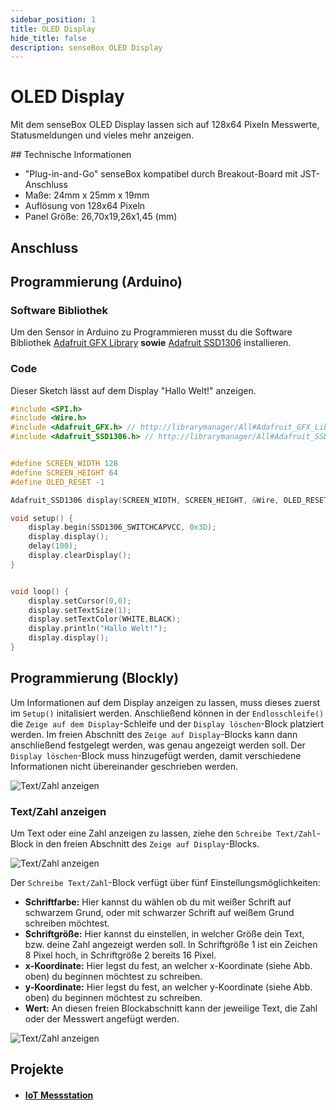 ```yaml
---
sidebar_position: 1
title: OLED Display
hide_title: false
description: senseBox OLED Display
---
```



# OLED Display

Mit dem senseBox OLED Display lassen sich auf 128x64 Pixeln Messwerte, Statusmeldungen und vieles mehr anzeigen.

<ImageWithText src={display} alt="OLED Display" title="OLED Display" />
## Technische Informationen

- "Plug-in-and-Go" senseBox kompatibel durch Breakout-Board mit JST-Anschluss
- Maße: 24mm x 25mm x 19mm
- Auflösung von 128x64 Pixeln
- Panel Größe: 26,70x19,26x1,45 (mm)

## Anschluss

<TutorialPorts port="i2c" />

## Programmierung (Arduino)

### Software Bibliothek

Um den Sensor in Arduino zu Programmieren musst du die Software Bibliothek [Adafruit GFX Library](https://www.arduino.cc/reference/en/libraries/adafruit-gfx-library/) **sowie** [Adafruit SSD1306](https://www.arduino.cc/reference/en/libraries/adafruit-ssd1306/) installieren.

### Code

Dieser Sketch lässt auf dem Display "Hallo Welt!" anzeigen.

```cpp
#include <SPI.h>
#include <Wire.h>
#include <Adafruit_GFX.h> // http://librarymanager/All#Adafruit_GFX_Library
#include <Adafruit_SSD1306.h> // http://librarymanager/All#Adafruit_SSD1306


#define SCREEN_WIDTH 128
#define SCREEN_HEIGHT 64
#define OLED_RESET -1

Adafruit_SSD1306 display(SCREEN_WIDTH, SCREEN_HEIGHT, &Wire, OLED_RESET);

void setup() {
    display.begin(SSD1306_SWITCHCAPVCC, 0x3D);
    display.display();
    delay(100);
    display.clearDisplay();
}


void loop() {
    display.setCursor(0,0);
    display.setTextSize(1);
    display.setTextColor(WHITE,BLACK);
    display.println("Hallo Welt!");
    display.display();
}
```

## Programmierung (Blockly)

Um Informationen auf dem Display anzeigen zu lassen, muss dieses zuerst im `Setup()` initalisiert werden. Anschließend können in der `Endlosschleife()` die `Zeige auf dem Display`-Schleife und der `Display löschen`-Block platziert werden. Im freien Abschnitt des `Zeige auf Display`-Blocks kann dann anschließend festgelegt werden, was genau angezeigt werden soll. Der `Display löschen`-Block muss hinzugefügt werden, damit verschiedene Informationen nicht übereinander geschrieben werden.

![Text/Zahl anzeigen](/img/blockly-bilder/display/blockly-display-1.svg)

### Text/Zahl anzeigen

Um Text oder eine Zahl anzeigen zu lassen, ziehe den `Schreibe Text/Zahl`-Block in den freien Abschnitt des `Zeige auf Display`-Blocks.

![Text/Zahl anzeigen](/img/blockly-bilder/display/blockly-display-2.svg)

Der `Schreibe Text/Zahl`-Block verfügt über fünf Einstellungsmöglichkeiten:

- **Schriftfarbe:** Hier kannst du wählen ob du mit weißer Schrift auf schwarzem Grund, oder mit schwarzer Schrift auf weißem Grund schreiben möchtest.
- **Schriftgröße:** Hier kannst du einstellen, in welcher Größe dein Text, bzw. deine Zahl angezeigt werden soll. In Schriftgröße 1 ist ein Zeichen 8 Pixel hoch, in Schriftgröße 2 bereits 16 Pixel.
- **x-Koordinate:** Hier legst du fest, an welcher x-Koordinate (siehe Abb. oben) du beginnen möchtest zu schreiben.
- **y-Koordinate:** Hier legst du fest, an welcher y-Koordinate (siehe Abb. oben) du beginnen möchtest zu schreiben.
- **Wert:** An diesen freien Blockabschnitt kann der jeweilige Text, die Zahl oder der Messwert angefügt werden.

![Text/Zahl anzeigen](/img/blockly-bilder/display/blockly-display-3.svg)

## Projekte

- #### [IoT Messstation](https://sensebox.de/projects/de/2024-01-10-iotmesstation_s2)
